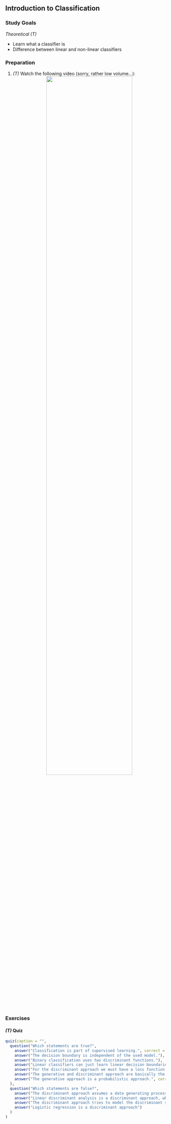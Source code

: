 ## Introduction to Classification

### Study Goals

*Theoretical (T)*
  
- Learn what a classifier is
- Difference between linear and non-linear classifiers

### Preparation

1.  *(T)* Watch the following video  (sorry, rather low volume...):
  <center>
  ![](https://www.youtube.com/watch?v=T2Zc_n_E9o4&t=0s&index=2&list=PLMyWaJl2LoXxjj3A-nctKtkG5xJqrdFMU){width="75%"}
</center>


### Exercises
  
#### *(T)* Quiz
  
  
```r
quiz(caption = "",
  question("Which statements are true?",
    answer("Classification is part of supervised learning.", correct = TRUE),
    answer("The decision boundary is independent of the used model."),
    answer("Binary classification uses two discriminant functions."),
    answer("Linear classifiers can just learn linear decision boundaries."),
    answer("For the discriminant approach we must have a loss function for minimization.", correct = TRUE),
    answer("The generative and discriminant approach are basically the same."),
    answer("The generative approach is a probabilistic approach.", correct = TRUE)       
  ),
  question("Which statements are false?",
    answer("The discriminant approach assumes a data generating process, in which the data have different distributions, depending on the class. The generative approach attempts to minimize a loss function.", correct = TRUE),
    answer("Linear discriminant analysis is a discriminant approach, while Quadratic discriminant analysis is not.", correct = TRUE),
    answer("The discriminant approach tries to model the discriminant score function directly."),
    answer("Logistic regression is a discriminant approach")
  )
)
```

